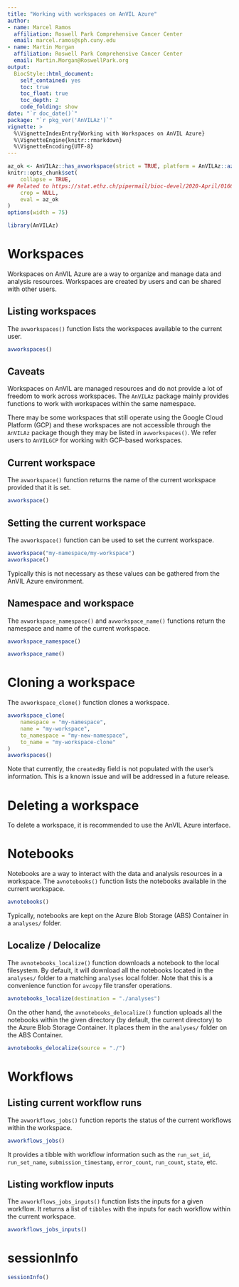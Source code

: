```yaml
---
title: "Working with workspaces on AnVIL Azure"
author:
- name: Marcel Ramos
  affiliation: Roswell Park Comprehensive Cancer Center
  email: marcel.ramos@sph.cuny.edu
- name: Martin Morgan
  affiliation: Roswell Park Comprehensive Cancer Center
  email: Martin.Morgan@RoswellPark.org
output:
  BiocStyle::html_document:
    self_contained: yes
    toc: true
    toc_float: true
    toc_depth: 2
    code_folding: show
date: "`r doc_date()`"
package: "`r pkg_ver('AnVILAz')`"
vignette: >
  %\VignetteIndexEntry{Working with Workspaces on AnVIL Azure}
  %\VignetteEngine{knitr::rmarkdown}
  %\VignetteEncoding{UTF-8}
---
```


```r
az_ok <- AnVILAz::has_avworkspace(strict = TRUE, platform = AnVILAz::azure())
knitr::opts_chunk$set(
    collapse = TRUE,
## Related to https://stat.ethz.ch/pipermail/bioc-devel/2020-April/016656.html
    crop = NULL,
    eval = az_ok
)
options(width = 75)
```

```r
library(AnVILAz)
```

# Workspaces

Workspaces on AnVIL Azure are a way to organize and manage data and analysis
resources. Workspaces are created by users and can be shared with other users.

## Listing workspaces

The `avworkspaces()` function lists the workspaces available to the current
user.

```r
avworkspaces()
```

## Caveats

Workspaces on AnVIL are managed resources and do not provide a lot of freedom
to work across workspaces. The `AnVILAz` package mainly provides functions to
work with workspaces within the same namespace.

There may be some workspaces that still operate using the Google Cloud Platform
(GCP) and these workspaces are not accessible through the `AnVILAz` package
though they may be listed in `avworkspaces()`. We refer users to `AnVILGCP`
for working with GCP-based workspaces.

## Current workspace

The `avworkspace()` function returns the name of the current workspace provided
that it is set.

```r
avworkspace()
```

## Setting the current workspace

The `avworkspace()` function can be used to set the current workspace.

```r
avworkspace("my-namespace/my-workspace")
avworkspace()
```

Typically this is not necessary as these values can be gathered from the
AnVIL Azure environment.

## Namespace and workspace

The `avworkspace_namespace()` and `avworkspace_name()` functions return the
namespace and name of the current workspace.

```r
avworkspace_namespace()
```

```r
avworkspace_name()
```


# Cloning a workspace

The `avworkspace_clone()` function clones a workspace.

```r
avworkspace_clone(
    namespace = "my-namespace",
    name = "my-workspace",
    to_namespace = "my-new-namespace",
    to_name = "my-workspace-clone"
)
avworkspaces()
```

Note that currently, the `createdBy` field is not populated with the user's
information. This is a known issue and will be addressed in a future release.

# Deleting a workspace

To delete a workspace, it is recommended to use the AnVIL Azure interface.

# Notebooks

Notebooks are a way to interact with the data and analysis resources in a
workspace. The `avnotebooks()` function lists the notebooks available in the
current workspace.

```r
avnotebooks()
```

Typically, notebooks are kept on the Azure Blob Storage (ABS) Container in a
`analyses/` folder.

## Localize / Delocalize

The `avnotebooks_localize()` function downloads a notebook to the local
filesystem. By default, it will download all the notebooks located in the
`analyses/` folder to a matching `analyses` local folder. Note that this is a
convenience function for `avcopy` file transfer operations.

```r
avnotebooks_localize(destination = "./analyses")
```

On the other hand, the `avnotebooks_delocalize()` function uploads all the
notebooks within the given directory (by default, the current directory) to the
Azure Blob Storage Container. It places them in the `analyses/` folder on
the ABS Container.

```r
avnotebooks_delocalize(source = "./")
```

# Workflows

## Listing current workflow runs

The `avworkflows_jobs()` function reports the status of the current workflows
within the workspace.

```r
avworkflows_jobs()
```

It provides a tibble with workflow information such as the `run_set_id`,
`run_set_name`, `submission_timestamp`, `error_count`, `run_count`, `state`,
etc.

## Listing workflow inputs

The `avworkflows_jobs_inputs()` function lists the inputs for a given workflow.
It returns a list of `tibbles` with the inputs for each workflow within the
current workspace.

```r
avworkflows_jobs_inputs()
```

# sessionInfo

```r
sessionInfo()
```
